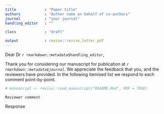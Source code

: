 ```yaml
---
title             : "Paper title"
authors           : "Author name on behalf of co-authors"
journal           : "your journal"
handling_editor   : ""

class             : "draft"

output            : revise::revise_letter_pdf
---
```


Dear Dr `r rmarkdown::metadata$handling_editor`,

Thank you for considering our manuscript for publication at _`r rmarkdown::metadata$journal`_. We appreciate the feedback that you, and the reviewers have provided. In the following itemised list we respond to each comment point-by-point.

```r
# manuscript <- revise::read_manuscript("README.Rmd", PDF = TRUE)
```

```asis
Reviewer comment

```

Response

\clearpage


<!-- Remove comment to include references
# References

\begingroup

<div id="refs"></div>

\endgroup
-->

